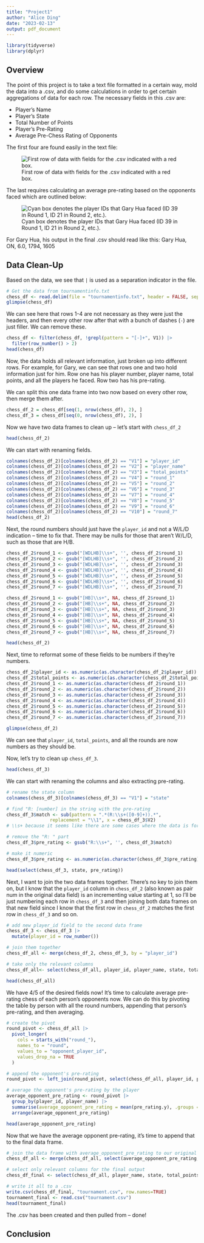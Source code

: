 ```yaml
---
title: "Project1"
author: "Alice Ding"
date: "2023-02-13"
output: pdf_document
---
```


```r
library(tidyverse)
library(dplyr)
```

## Overview

The point of this project is to take a text file formatted in a certain way, mold the data into a .csv, and do some calculations in order to get certain aggregations of data for each row. The necessary fields in this .csv are:

- Player's Name
- Player's State
- Total Number of Points
- Player's Pre-Rating
- Average Pre-Chess Rating of Opponents

The first four are found easily in the text file:

![First row of data with fields for the .csv indicated with a red box.](data-screenshot.png)

The last requires calculating an average pre-rating based on the opponents faced which are outlined below:

![Cyan box denotes the player IDs that Gary Hua faced (ID 39 in Round 1, ID 21 in Round 2, etc.).](opponents-screenshot.png)

For Gary Hua, his output in the final .csv should read like this:
Gary Hua, ON, 6.0, 1794, 1605

## Data Clean-Up

Based on the data, we see that `|` is used as a separation indicator in the file.

```r
# Get the data from tournamentinfo.txt
chess_df <- read.delim(file = "tournamentinfo.txt", header = FALSE, sep="|")
glimpse(chess_df)
```

We can see here that rows 1-4 are not necessary as they were just the headers, and then every other row after that with a bunch of dashes (`-`) are just filler. We can remove these.

```r
chess_df <- filter(chess_df, !grepl(pattern = "[-]+", V1)) |>
  filter(row_number() > 2)
head(chess_df)
```

Now, the data holds all relevant information, just broken up into different rows. For example, for Gary, we can see that rows one and two hold information just for him. Row one has his player number, player name, total points, and all the players he faced. Row two has his pre-rating.

We can split this one data frame into two now based on every other row, then merge them after.

```r
chess_df_2 = chess_df[seq(1, nrow(chess_df), 2), ]
chess_df_3 = chess_df[seq(0, nrow(chess_df), 2), ]
```

Now we have two data frames to clean up -- let's start with `chess_df_2`

```r
head(chess_df_2)
```

We can start with renaming fields.

```r
colnames(chess_df_2)[colnames(chess_df_2) == "V1"] = "player_id"
colnames(chess_df_2)[colnames(chess_df_2) == "V2"] = "player_name"
colnames(chess_df_2)[colnames(chess_df_2) == "V3"] = "total_points"
colnames(chess_df_2)[colnames(chess_df_2) == "V4"] = "round_1"
colnames(chess_df_2)[colnames(chess_df_2) == "V5"] = "round_2"
colnames(chess_df_2)[colnames(chess_df_2) == "V6"] = "round_3"
colnames(chess_df_2)[colnames(chess_df_2) == "V7"] = "round_4"
colnames(chess_df_2)[colnames(chess_df_2) == "V8"] = "round_5"
colnames(chess_df_2)[colnames(chess_df_2) == "V9"] = "round_6"
colnames(chess_df_2)[colnames(chess_df_2) == "V10"] = "round_7"
head(chess_df_2)
```

Next, the round numbers should just have the `player_id` and not a W/L/D indication -- time to fix that. There may be nulls for those that aren't W/L/D, such as those that are H/B.

```r
chess_df_2$round_1 <- gsub("[WDLHB]\\s+", '', chess_df_2$round_1)
chess_df_2$round_2 <- gsub("[WDLHB]\\s+", '', chess_df_2$round_2)
chess_df_2$round_3 <- gsub("[WDLHB]\\s+", '', chess_df_2$round_3)
chess_df_2$round_4 <- gsub("[WDLHB]\\s+", '', chess_df_2$round_4)
chess_df_2$round_5 <- gsub("[WDLHB]\\s+", '', chess_df_2$round_5)
chess_df_2$round_6 <- gsub("[WDLHB]\\s+", '', chess_df_2$round_6)
chess_df_2$round_7 <- gsub("[WDLHB]\\s+", '', chess_df_2$round_7)

chess_df_2$round_1 <- gsub("[HB]\\s+", NA, chess_df_2$round_1)
chess_df_2$round_2 <- gsub("[HB]\\s+", NA, chess_df_2$round_2)
chess_df_2$round_3 <- gsub("[HB]\\s+", NA, chess_df_2$round_3)
chess_df_2$round_4 <- gsub("[HB]\\s+", NA, chess_df_2$round_4)
chess_df_2$round_5 <- gsub("[HB]\\s+", NA, chess_df_2$round_5)
chess_df_2$round_6 <- gsub("[HB]\\s+", NA, chess_df_2$round_6)
chess_df_2$round_7 <- gsub("[HB]\\s+", NA, chess_df_2$round_7)

head(chess_df_2)
```

Next, time to reformat some of these fields to be numbers if they're numbers.

```r
chess_df_2$player_id <- as.numeric(as.character(chess_df_2$player_id))
chess_df_2$total_points <- as.numeric(as.character(chess_df_2$total_points))
chess_df_2$round_1 <- as.numeric(as.character(chess_df_2$round_1))
chess_df_2$round_2 <- as.numeric(as.character(chess_df_2$round_2))
chess_df_2$round_3 <- as.numeric(as.character(chess_df_2$round_3))
chess_df_2$round_4 <- as.numeric(as.character(chess_df_2$round_4))
chess_df_2$round_5 <- as.numeric(as.character(chess_df_2$round_5))
chess_df_2$round_6 <- as.numeric(as.character(chess_df_2$round_6))
chess_df_2$round_7 <- as.numeric(as.character(chess_df_2$round_7))

glimpse(chess_df_2)
```
We can see that `player_id`, `total_points`, and all the rounds are now numbers as they should be. 

Now, let's try to clean up `chess_df_3`.

```r
head(chess_df_3)
```

We can start with renaming the columns and also extracting pre-rating.

```r
# rename the state column
colnames(chess_df_3)[colnames(chess_df_3) == "V1"] = "state"

# find "R: [number] in the string with the pre-rating
chess_df_3$match <- sub(pattern = ".*(R:\\s+([0-9]+)).*", 
                replacement = "\\1", x = chess_df_3$V2)
# \\s+ because it seems like there are some cases where the data is formatted inconsistently (more than one space before the number)

# remove the "R: " part
chess_df_3$pre_rating <- gsub("R:\\s+", '', chess_df_3$match)

# make it numeric
chess_df_3$pre_rating <- as.numeric(as.character(chess_df_3$pre_rating))

head(select(chess_df_3, state, pre_rating))
```

Next, I want to join the two data frames together. There's no key to join them on, but I know that the `player_id` column in `chess_df_2` (also known as pair num in the original data field) is an incrementing value starting at 1, so I'll be just numbering each row in `chess_df_3` and then joining both data frames on that new field since I know that the first row in `chess_df_2` matches the first row in `chess_df_3` and so on.

```r
# add new player_id field to the second data frame
chess_df_3 <- chess_df_3 |> 
  mutate(player_id = row_number())

# join them together 
chess_df_all <- merge(chess_df_2, chess_df_3, by = "player_id")

# take only the relevant columns
chess_df_all<- select(chess_df_all, player_id, player_name, state, total_points, pre_rating, round_1, round_2, round_3, round_4, round_5, round_6, round_7)

head(chess_df_all)
```

We have 4/5 of the desired fields now! It's time to calculate average pre-rating chess of each person's opponents now. We can do this by pivoting the table by person with all the round numbers, appending that person's pre-rating, and then averaging.

```r
# create the pivot
round_pivot <- chess_df_all |>
  pivot_longer(
    cols = starts_with("round_"),
    names_to = "round", 
    values_to = "opponent_player_id",
    values_drop_na = TRUE
  )

# append the opponent's pre-rating 
round_pivot <- left_join(round_pivot, select(chess_df_all, player_id, pre_rating), by=c('opponent_player_id' = 'player_id'))

# average the opponent's pre-rating by the player
average_opponent_pre_rating <- round_pivot |>
  group_by(player_id, player_name) |>
  summarise(average_opponent_pre_rating = mean(pre_rating.y), .groups = 'drop') |>
  arrange(average_opponent_pre_rating)

head(average_opponent_pre_rating)
```

Now that we have the average opponent pre-rating, it's time to append that to the final data frame.

```r
# join the data frame with average_opponent_pre_rating to our original one
chess_df_all <- merge(chess_df_all, select(average_opponent_pre_rating, player_id, average_opponent_pre_rating), by = "player_id")

# select only relevant columns for the final output
chess_df_final <- select(chess_df_all, player_name, state, total_points, pre_rating, average_opponent_pre_rating)

# write it all to a .csv
write.csv(chess_df_final, "tournament.csv", row.names=TRUE)
tournament_final <- read.csv("tournament.csv")
head(tournament_final)
```

The .csv has been created and then pulled from -- done!

## Conclusion